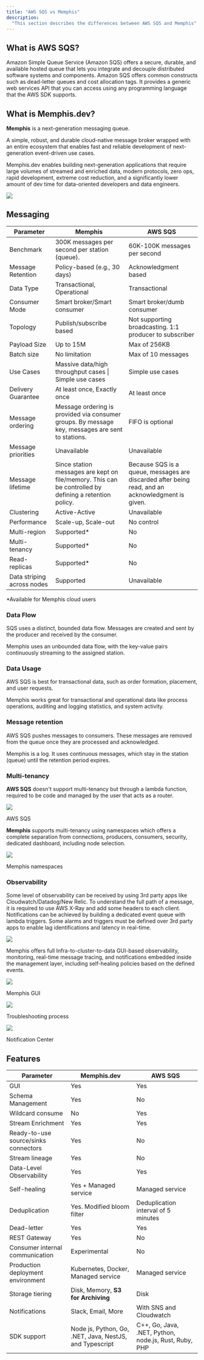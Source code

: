 ```yaml
---
title: "AWS SQS vs Memphis"
description:
  "This section describes the differences between AWS SQS and Memphis"
---
```


## What is AWS SQS?

Amazon Simple Queue Service (Amazon SQS) offers a secure, durable, and available
hosted queue that lets you integrate and decouple distributed software systems
and components. Amazon SQS offers common constructs such as dead-letter queues
and cost allocation tags. It provides a generic web services API that you can
access using any programming language that the AWS SDK supports.

## What is Memphis.dev?

**Memphis** is a next-generation messaging queue.

A simple, robust, and durable cloud-native message broker wrapped with an entire
ecosystem that enables fast and reliable development of next-generation
event-driven use cases.

Memphis.dev enables building next-generation applications that require large
volumes of streamed and enriched data, modern protocols, zero ops, rapid
development, extreme cost reduction, and a significantly lower amount of dev
time for data-oriented developers and data engineers.

![](/memphis/comparisons/images/image.png)

## Messaging

| Parameter                  | Memphis                                                                                                | AWS SQS                                                                                          |
| -------------------------- | ------------------------------------------------------------------------------------------------------ | ------------------------------------------------------------------------------------------------ |
| Benchmark                  | 300K messages per second per station (queue).                                                          | 60K-100K messages per second                                                                     |
| Message Retention          | Policy-based (e.g., 30 days)                                                                           | Acknowledgment based                                                                             |
| Data Type                  | Transactional, Operational                                                                             | Transactional                                                                                    |
| Consumer Mode              | Smart broker/Smart consumer                                                                            | Smart broker/dumb consumer                                                                       |
| Topology                   | Publish/subscribe based                                                                                | Not supporting broadcasting. 1:1 producer to subscriber                                          |
| Payload Size               | Up to 15M                                                                                              | Max of 256KB                                                                                     |
| Batch size                 | No limitation                                                                                          | Max of 10 messages                                                                               |
| Use Cases                  | Massive data/high throughput cases \| Simple use cases                                                 | Simple use cases                                                                                 |
| Delivery Guarantee         | At least once, Exactly once                                                                            | At least once                                                                                    |
| Message ordering           | Message ordering is provided via consumer groups. By message key, messages are sent to stations.       | FIFO is optional                                                                                 |
| Message priorities         | Unavailable                                                                                            | Unavailable                                                                                      |
| Message lifetime           | Since station messages are kept on file/memory. This can be controlled by defining a retention policy. | Because SQS is a queue, messages are discarded after being read, and an acknowledgment is given. |
| Clustering                 | Active-Active                                                                                          | Unavailable                                                                                      |
| Performance                | Scale-up, Scale-out                                                                                    | No control                                                                                       |
| Multi-region               | Supported\*                                                                                            | No                                                                                               |
| Multi-tenancy              | Supported\*                                                                                            | No                                                                                               |
| Read-replicas              | Supported\*                                                                                            | No                                                                                               |
| Data striping across nodes | Supported                                                                                              | Unavailable                                                                                      |

\*Available for Memphis cloud users

### **Data Flow**

SQS uses a distinct, bounded data flow. Messages are created and sent by the
producer and received by the consumer.

Memphis uses an unbounded data flow, with the key-value pairs continuously
streaming to the assigned station.

### Data Usage

AWS SQS is best for transactional data, such as order formation, placement, and
user requests.

Memphis works great for transactional and operational data like process
operations, auditing and logging statistics, and system activity.

### **Message retention**

AWS SQS pushes messages to consumers. These messages are removed from the queue
once they are processed and acknowledged.

Memphis is a log. It uses continuous messages, which stay in the station (queue)
until the retention period expires.

### Multi-tenancy

**AWS SQS** doesn't support multi-tenancy but through a lambda function,
required to be code and managed by the user that acts as a router.

![](/memphis/comparisons/images/Screen%20Shot%202022-12-22%20at%2014.36.37.png)

AWS SQS

**Memphis** supports multi-tenancy using namespaces which offers a complete
separation from connections, producers, consumers, security, dedicated
dashboard, including node selection.

![](/memphis/comparisons/images/Screen%20Shot%202022-12-22%20at%2014.10.43.png)

Memphis namespaces

### **Observability**

Some level of observability can be received by using 3rd party apps like
Cloudwatch/Datadog/New Relic. To understand the full path of a message, it is
required to use AWS X-Ray and add some headers to each client. Notifications can
be achieved by building a dedicated event queue with lambda triggers. Some
alarms and triggers must be defined over 3rd party apps to enable lag
identifications and latency in real-time.

![](/memphis/comparisons/images/Screen%20Shot%202022-12-22%20at%2014.38.55.png)

Memphis offers full Infra-to-cluster-to-data GUI-based observability,
monitoring, real-time message tracing, and notifications embedded inside the
management layer, including self-healing policies based on the defined events.

![](/memphis/comparisons/images/Screen%20Shot%202022-12-22%20at%2014.26.04.png)

Memphis GUI

![](/memphis/comparisons/images/Screen%20Shot%202022-12-22%20at%2014.26.51.png)

Troubleshooting process

![](/memphis/comparisons/images/Screen%20Shot%202022-12-22%20at%2014.26.36.png)

Notification Center

## Features

| Parameter                            | Memphis.dev                                             | AWS SQS                                               |
| ------------------------------------ | ------------------------------------------------------- | ----------------------------------------------------- |
| GUI                                  | Yes                                                     | Yes                                                   |
| Schema Management                    | Yes                                                     | No                                                    |
| Wildcard consume                     | No                                                      | Yes                                                   |
| Stream Enrichment                    | Yes                                                     | Yes                                                   |
| Ready-to-use source/sinks connectors | Yes                                                     | No                                                    |
| Stream lineage                       | Yes                                                     | No                                                    |
| Data-Level Observability             | Yes                                                     | Yes                                                   |
| Self-healing                         | Yes + Managed service                                   | Managed service                                       |
| Deduplication                        | Yes. Modified bloom filter                              | Deduplication interval of 5 minutes                   |
| Dead-letter                          | Yes                                                     | Yes                                                   |
| REST Gateway                         | Yes                                                     | No                                                    |
| Consumer internal communication      | Experimental                                            | No                                                    |
| Production deployment environment    | Kubernetes, Docker, Managed service                     | Managed service                                       |
| Storage tiering                      | Disk, Memory, **S3 for Archiving**                      | Disk                                                  |
| Notifications                        | Slack, Email, More                                      | With SNS and Cloudwatch                               |
| SDK support                          | Node js, Python, Go, .NET, Java, NestJS, and Typescript | C++, Go, Java, .NET, Python, node.js, Rust, Ruby, PHP |

